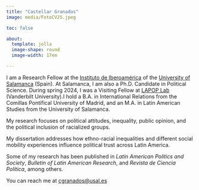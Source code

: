 ```yaml
---
title: "Castellar Granados"
image: media/FotoCV25.jpeg

toc: false

about:
  template: jolla
  image-shape: round
  image-width: 17em

---
```

I am a Research Fellow at the [Instituto de Iberoamérica](https://iberoame.usal.es/) of the [University of Salamanca](https://www.usal.es/) (Spain). At Salamanca, I am also a Ph.D. Candidate in Political Science. During spring 2024, I was a Visiting Fellow at [LAPOP Lab](https://www.vanderbilt.edu/lapop/) (Vanderbilt University).I hold a B.A. in International Relations from the Comillas Pontifical University of Madrid, and an M.A. in Latin American Studies from the University of Salamanca.

My research focuses on political attitudes, inequality, public opinion, and the political inclusion of racialized groups. 

My dissertation addresses how ethno-racial inequalities and different social mobility experiences influence political trust across Latin America. 

Some of my research has been published in _Latin American Politics and Society_, _Bulletin of Latin American Research_, and _Revista de Ciencia Política_, among others.

You can reach me at [cgranados@usal.es](mailto:cgranados@usal.es)